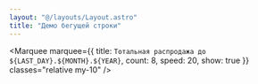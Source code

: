 ```yaml
---
layout: "@/layouts/Layout.astro"
title: "Демо бегущей строки"
---
```


<Marquee 
    marquee={{
        title: `Тотальная распродажа до ${LAST_DAY}.${MONTH}.${YEAR}`, 
        count: 8,
        speed: 20, 
        show: true
    }}
    classes="relative my-10"
/>

<div class="my-10 px-10">
    <BackLink />
</div>